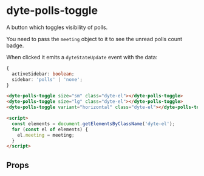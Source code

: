 # dyte-polls-toggle

A button which toggles visibility of polls.

You need to pass the `meeting` object to it to see the unread polls count badge.

When clicked it emits a `dyteStateUpdate` event with the data:

```ts
{
  activeSidebar: boolean;
  sidebar: 'polls' | 'none';
}
```

```html
<dyte-polls-toggle size="sm" class="dyte-el"></dyte-polls-toggle>
<dyte-polls-toggle size="lg" class="dyte-el"></dyte-polls-toggle>
<dyte-polls-toggle variant="horizontal" class="dyte-el"></dyte-polls-toggle>

<script>
  const elements = document.getElementsByClassName('dyte-el');
  for (const el of elements) {
    el.meeting = meeting;
  }
</script>
```

## Props

<PropsTable of="dyte-polls-toggle" />

